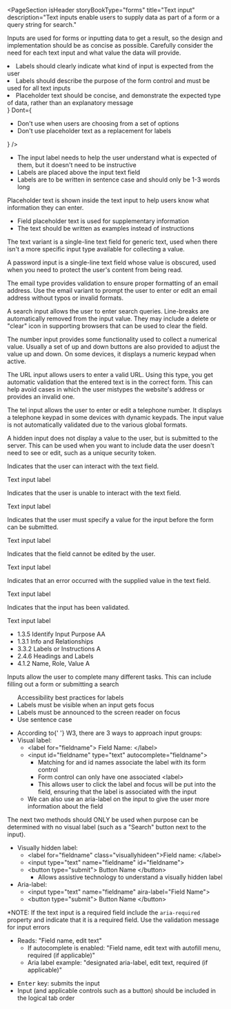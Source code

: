 
<PageSection
  isHeader
  storyBookType="forms"
  title="Text input"
  description="Text inputs enable users to supply data as part of a form or a query string for search."
></PageSection>

<PageSection title="Usage">
  <p>
    Inputs are used for forms or inputting data to get a result, so the design and implementation
    should be as concise as possible. Carefully consider the need for each text input and what value
    the data will provide.
  </p>
</PageSection>

<PageSection title="Best practices">
  <BestPractices
    Do={
      <ul>
        <li>Labels should clearly indicate what kind of input is expected from the user</li>
        <li>
          Labels should describe the purpose of the form control and must be used for all text
          inputs
        </li>
        <li>
          Placeholder text should be concise, and demonstrate the expected type of data, rather than
          an explanatory message
        </li>
      </ul>
    }
    Dont={
      <ul>
        <li>Don't use when users are choosing from a set of options</li>
        <li>Don't use placeholder text as a replacement for labels</li>
      </ul>
    }
  />
</PageSection>

<PageSection title="Content guidelines">
  <PageSection subSectionLevel={1} title="Labels">
    <ul>
      <li>
        The input label needs to help the user understand what is expected of them, but it doesn't
        need to be instructive
      </li>
      <li>Labels are placed above the input text field</li>
      <li>Labels are to be written in sentence case and should only be 1-3 words long</li>
    </ul>
  </PageSection>
  <PageSection subSectionLevel={1} title="Placeholder text">
    <p>
      Placeholder text is shown inside the text input to help users know what information they can
      enter.
    </p>
    <ul>
      <li>Field placeholder text is used for supplementary information</li>
      <li>The text should be written as examples instead of instructions</li>
    </ul>
  </PageSection>
</PageSection>

<PageSection title="Variants">
  <PageSection subSectionLevel={1} title="Text">
    <p>
      The text variant is a single-line text field for generic text, used when there isn't a more
      specific input type available for collecting a value.
    </p>
    <Canvas>
      <PharosTextInput type="text" placeholder="text"></PharosTextInput>
    </Canvas>
  </PageSection>
  <PageSection subSectionLevel={1} title="Password">
    <p>
      A password input is a single-line text field whose value is obscured, used when you need to
      protect the user's content from being read.
    </p>
    <Canvas>
      <PharosTextInput type="password" value="password"></PharosTextInput>
    </Canvas>
  </PageSection>
  <PageSection subSectionLevel={1} title="Email">
    <p>
      The email type provides validation to ensure proper formatting of an email address. Use the
      email variant to prompt the user to enter or edit an email address without typos or invalid
      formats.
    </p>
    <Canvas>
      <PharosTextInput type="email" value="name@provider.com"></PharosTextInput>
    </Canvas>
  </PageSection>
  <PageSection subSectionLevel={1} title="Search">
    <p>
      A search input allows the user to enter search queries. Line-breaks are automatically removed
      from the input value. They may include a delete or "clear" icon in supporting browsers that
      can be used to clear the field.
    </p>
    <Canvas>
      <PharosTextInput type="search" value="my query"></PharosTextInput>
    </Canvas>
  </PageSection>
  <PageSection subSectionLevel={1} title="Number">
    <p>
      The number input provides some functionality used to collect a numerical value. Usually a set
      of up and down buttons are also provided to adjust the value up and down. On some devices, it
      displays a numeric keypad when active.
    </p>
    <Canvas>
      <PharosTextInput type="number" value="1234"></PharosTextInput>
    </Canvas>
  </PageSection>
  <PageSection subSectionLevel={1} title="URL">
    <p>
      The URL input allows users to enter a valid URL. Using this type, you get automatic validation
      that the entered text is in the correct form. This can help avoid cases in which the user
      mistypes the website's address or provides an invalid one.
    </p>
    <Canvas>
      <PharosTextInput type="url" value="https://pharos.jstor.org/"></PharosTextInput>
    </Canvas>
  </PageSection>
  <PageSection subSectionLevel={1} title="Tel">
    <p>
      The tel input allows the user to enter or edit a telephone number. It displays a telephone
      keypad in some devices with dynamic keypads. The input value is not automatically validated
      due to the various global formats.
    </p>
    <Canvas>
      <PharosTextInput type="tel" value="9999999999"></PharosTextInput>
    </Canvas>
  </PageSection>
  <PageSection subSectionLevel={1} title="Hidden">
    <p>
      A hidden input does not display a value to the user, but is submitted to the server. This can
      be used when you want to include data the user doesn't need to see or edit, such as a unique
      security token.
    </p>
    <Canvas>
      <PharosTextInput type="hidden" value="HiddenValue"></PharosTextInput>
    </Canvas>
  </PageSection>
</PageSection>

<PageSection title="State">
  <PageSection subSectionLevel={1} title="Default">
    <p>Indicates that the user can interact with the text field.</p>
    <Canvas>
      <PharosTextInput>
        <span slot="label">Text input label</span>
      </PharosTextInput>
    </Canvas>
  </PageSection>
  <PageSection subSectionLevel={1} title="Disabled">
    <p>Indicates that the user is unable to interact with the text field.</p>
    <Canvas>
      <PharosTextInput disabled>
        <span slot="label">Text input label</span>
      </PharosTextInput>
    </Canvas>
  </PageSection>
  <PageSection subSectionLevel={1} title="Required">
    <p>
      Indicates that the user must specify a value for the input before the form can be submitted.
    </p>
    <Canvas>
      <PharosTextInput required>
        <span slot="label">Text input label</span>
      </PharosTextInput>
    </Canvas>
  </PageSection>
  <PageSection subSectionLevel={1} title="Read-only">
    <p>Indicates that the field cannot be edited by the user.</p>
    <Canvas>
      <PharosTextInput readonly>
        <span slot="label">Text input label</span>
      </PharosTextInput>
    </Canvas>
  </PageSection>
  <PageSection subSectionLevel={1} title="Error">
    <p>Indicates that an error occurred with the supplied value in the text field.</p>
    <Canvas>
      <PharosTextInput required invalidated message="This field is required">
        <span slot="label">Text input label</span>
      </PharosTextInput>
    </Canvas>
  </PageSection>
  <PageSection subSectionLevel={1} title="Validated">
    <p>Indicates that the input has been validated.</p>
    <Canvas>
      <PharosTextInput required value="I have text" validated>
        <span slot="label">Text input label</span>
      </PharosTextInput>
    </Canvas>
  </PageSection>
</PageSection>

<PageSection title="Accessibility">
  <PageSection subSectionLevel={1} title="Relevant WCAG guidelines">
    <ul>
      <li>
        <PharosLink href="https://www.w3.org/WAI/WCAG21/Understanding/identify-input-purpose">
          1.3.5 Identify Input Purpose AA
        </PharosLink>
      </li>
      <li>
        <PharosLink href="https://www.w3.org/WAI/WCAG21/Understanding/info-and-relationships.html">
          1.3.1 Info and Relationships
        </PharosLink>
      </li>
      <li>
        <PharosLink href="https://www.w3.org/WAI/WCAG21/Understanding/labels-or-instructions">
          3.3.2 Labels or Instructions A
        </PharosLink>
      </li>
      <li>
        <PharosLink href="https://www.w3.org/WAI/WCAG21/Understanding/headings-and-labels.html">
          2.4.6 Headings and Labels
        </PharosLink>
      </li>
      <li>
        <PharosLink href="https://www.w3.org/WAI/WCAG21/Understanding/name-role-value">
          4.1.2 Name, Role, Value A
        </PharosLink>
      </li>
    </ul>
  </PageSection>
  <PageSection subSectionLevel={1} title="Importance">
    Inputs allow the user to complete many different tasks. This can include filling out a form or
    submitting a search
  </PageSection>
  <ul>
    <PharosHeading level={'3'} preset={'2'}>
      Accessibility best practices for labels
    </PharosHeading>
    <li>Labels must be visible when an input gets focus</li>
    <li>Labels must be announced to the screen reader on focus</li>
    <li>Use sentence case</li>
  </ul>
  <PageSection subSectionLevel={1} title="Code expectations">
    <ul>
      <li>
        According to{' '}
        <PharosLink href="https://www.w3.org/WAI/tutorials/forms/labels/">W3</PharosLink>, there are
        3 ways to approach input groups:
      </li>
      <li>
        Visual label:
        <ul>
          <li> &lt;label for="fieldname"&gt; Field Name: &lt;/label&gt; </li>
          <li>
            &lt;input id="fieldname" type="text" autocomplete="fieldname"&gt;
            <ul>
              <li> Matching for and id names associate the label with its form control </li>
              <li> Form control can only have one associated &lt;label&gt; </li>
              <li>
                This allows user to click the label and focus will be put into the field, ensuring
                that the label is associated with the input
              </li>
            </ul>
          </li>
          <li>
            We can also use an aria-label on the input to give the user more information about the
            field
          </li>
        </ul>
      </li>
    </ul>
    The next two methods should ONLY be used when purpose can be determined with no visual label (such
    as a "Search" button next to the input).
    <ul>
      <li>
        Visually hidden label:
        <ul>
          <li> &lt;label for="fieldname" class="visuallyhideen"&gt;Field name: &lt;/label&gt; </li>
          <li> &lt;input type="text" name="fieldname" id="fieldname"&gt; </li>
          <li>
            &lt;button type="submit"&gt; Button Name &lt;/button&gt;
            <ul>
              <li>Allows assistive technology to understand a visually hidden label</li>
            </ul>
          </li>
        </ul>
      </li>
      <li>
        Aria-label:
        <ul>
          <li> &lt;input type="text" name="fieldname" aira-label="Field Name"&gt; </li>
          <li> &lt;button type="submit"&gt; Button Name &lt;/button&gt; </li>
        </ul>
      </li>
    </ul>
    *NOTE: If the text input is a required field include the <code>aria-required</code> property and
    indicate that it is a required field. Use the validation message for input errors
  </PageSection>
  <PageSection subSectionLevel={1} title="Expected actions">
    <PageSection subSectionLevel={2} title="Screen reader">
      <ul>
        <li>
          Reads: "Field name, edit text"
          <ul>
            <li>
              If autocomplete is enabled: "Field name, edit text with autofill menu, required (if
              applicable)"
            </li>
            <li>
              Aria label example: "designated aria-label, edit text, required (if applicable)"
            </li>
          </ul>
        </li>
      </ul>
    </PageSection>
    <PageSection subSectionLevel={2} title="Keyboard">
      <ul>
        <li>
          <kbd>Enter</kbd> key: submits the input
        </li>
        <li>
          Input (and applicable controls such as a button) should be included in the logical tab
          order
        </li>
      </ul>
    </PageSection>
  </PageSection>
</PageSection>
